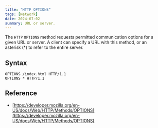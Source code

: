 ```yaml
---
title: "HTTP OPTIONS"
tags: [Network]
date: 2024-07-02
summary: URL or server.
---
```


The `HTTP` `OPTIONS` method requests permitted communication options for a given
URL or server. A client can specify a URL with this method, or an asterisk (\*)
to refer to the entire server.

## Syntax

```HTTP
OPTIONS /index.html HTTP/1.1
OPTIONS * HTTP/1.1
```

## Reference

- [https://developer.mozilla.org/en-US/docs/Web/HTTP/Methods/OPTIONS](https://developer.mozilla.org/en-US/docs/Web/HTTP/Methods/OPTIONS)
